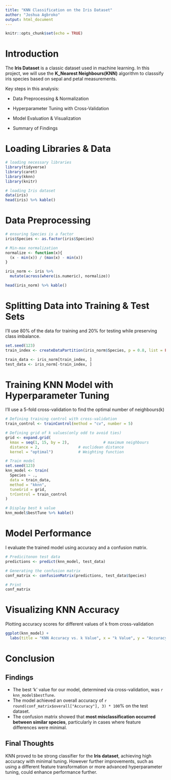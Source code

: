 ---
title: "KNN Classification on the Iris Dataset"
author: "Joshua Agbroko"
output: html_document
---

```{r setup, include=FALSE}
knitr::opts_chunk$set(echo = TRUE)
```

# **Introduction**
The **Iris Dataset** is a classic dataset used in machine learning. In this
project, we will use the **K_Nearest Neighbours(KNN)** algorithm to classsify iris species based on sepal and petal measurements.

Key steps in this analysis:

- Data Preprocessing & Normalization

- Hyperparameter Tuning with Cross-Validation

- Model Evaluation & Visualization

- Summary of Findings

# **Loading Libraries & Data**
```{r Setup, message=FALSE, warning=FALSE}
# loading necessary libraries
library(tidyverse)   
library(caret)
library(kknn)
library(knitr)

# loading Iris dataset
data(iris)
head(iris) %>% kable()
```

# **Data Preprocessing**
```{r Convert Target Variable to Factor}
# ensuring Species is a factor
iris$Species <- as.factor(iris$Species)
```

```{r Normalizing numerical features}
# Min-max normalization
normalize <- function(x){
  (x - min(x)) / (max(x) - min(x))
}

iris_norm <- iris %>%
  mutate(across(where(is.numeric), normalize))

head(iris_norm) %>% kable()
```

# **Splitting Data into Training & Test Sets**
I'll use 80% of the data for training and 20% for testing while preserving class
imbalance.
```{r Train-test split}
set.seed(123)
train_index <- createDataPartition(iris_norm$Species, p = 0.8, list = FALSE)

train_data <- iris_norm[train_index, ]
test_data <- iris_norm[-train_index, ]
```

# **Training KNN Model with Hyperparameter Tuning** 
I'll use a 5-fold cross-validation to find the optimal number of neighbours(k)
```{r}
# Defining training control with cross-validation
train_control <- trainControl(method = "cv", number = 5) 

# Defining grid of k values(only odd to avoid ties)
grid <- expand.grid(
  kmax = seq(1, 15, by = 2),               # maximum neighbours
  distance = 2,                 # euclidean distance
  kernel = "optimal")           # Weighting function

# Train model
set.seed(123)
knn_model <- train(
  Species ~ .,
  data = train_data,
  method = "kknn",
  tuneGrid = grid,
  trControl = train_control
)

# Display best k value
knn_model$bestTune %>% kable()
```

# **Model Performance**
I evaluate the trained model using accuracy and a confusion matrix.
```{r}
# Predicitonon test data
predictions <- predict(knn_model, test_data)

# Generating the confusion matrix
conf_matrix <- confusionMatrix(predictions, test_data$Species)

# Print
conf_matrix
```

# **Visualizing KNN Accuracy** 
Plotting accuracy scores for different values of k from cross-validation
```{r}
ggplot(knn_model) +
  labs(title = "KNN Accuracy vs. k Value", x = "k Value", y = "Accuracy")
```

# **Conclusion**

## Findings
- The best 'k' value for our model, determined via cross-validation, was 
`r knn_model$bestTune`.
- The model achieved an overall accuracy of 
`r round(conf_matrix$overall["Accuracy"], 3) * 100`%
on the test dataset.
- The confusion matrix showed that **most misclassification occurred between 
similar species**, particularly in cases where feature differences were minimal. 


## Final Thoughts
KNN proved to be strong classifier for the **Iris dataset**, achieving high 
accuracy with minimal tuning. However further improvements, such as using a 
different feature transformation or more advanced hyperparameter tuning, could 
enhance performance further. 